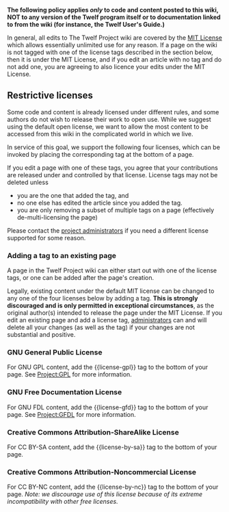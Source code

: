 '''The following policy applies ''only'' to code and content posted to this wiki, NOT to any version of the Twelf program itself or to documentation linked to from the wiki (for instance, the Twelf User's Guide.)'''

In general, all edits to The Twelf Project wiki are covered by the [[Project:MIT license | MIT License]] which allows essentially unlimited use for any reason. If a page on the wiki is not tagged with one of the license tags described in the section below, then it is under the MIT License, and if you edit an article with no tag and do not add one, you are agreeing to also licence your edits under the MIT License.

==Restrictive licenses==

Some code and content is already licensed under different rules, and some authors do not wish to release their work to open use. While we suggest using the default open license, we want to allow the most content to be accessed from this wiki in the complicated world in which we live.

In service of this goal, we support the following four licenses, which can be invoked by placing the corresponding tag at the bottom of a page. 

If you edit a page with one of these tags, you agree that your contributions are released under and controlled by that license. License tags may not be deleted unless 
* you are the one that added the tag, and
* no one else has edited the article since you added the tag.
* you are only removing a subset of multiple tags on a page (effectively de-multi-licensing the page)

Please contact the [[Project:Administrators | project administrators]] if you need a different license supported for some reason.

===Adding a tag to an existing page===

A page in the Twelf Project wiki can either start out with one of the license tags, or one can be added after the page's creation. 

Legally, existing content under the default MIT license can be changed to any one of the four licenses below by adding a tag. '''This is strongly discouraged and is only permitted in exceptional circumstances''', as the original author(s) intended to release the page under the MIT License. If you edit an existing page and add a license tag, [[Project:Administrators|administrators]] can and will delete all your changes (as well as the tag) if your changes are not substantial and positive.

===GNU General Public License===

For GNU GPL content, add the <nowiki>{{license-gpl}}</nowiki> tag to the bottom of your page. See [[Project:GPL]] for more information.

{{license-gpl}}

===GNU Free Documentation License===

For GNU FDL content, add the <nowiki>{{license-gfd}}</nowiki> tag to the bottom of your page. See [[Project:GFDL]] for more information.

{{license-gfdl}}

===Creative Commons Attribution-ShareAlike License ===

For CC BY-SA content, add the <nowiki>{{license-by-sa}}</nowiki> tag to the bottom of your page.

{{license-by-sa}}

===Creative Commons Attribution-Noncommercial License ===

For CC BY-NC content, add the <nowiki>{{license-by-nc}}</nowiki> tag to the bottom of your page. ''Note: we discourage use of this license because of its extreme incompatibility with other free licenses.''

{{license-by-nc}}
